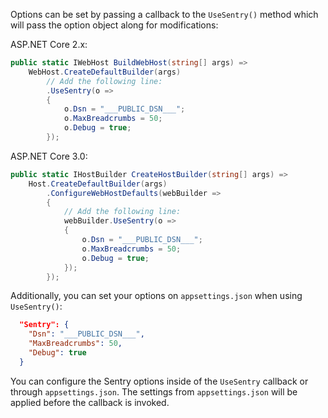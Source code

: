 Options can be set by passing a callback to the `UseSentry()` method which will
pass the option object along for modifications:

ASP.NET Core 2.x:

```csharp
public static IWebHost BuildWebHost(string[] args) =>
    WebHost.CreateDefaultBuilder(args)
        // Add the following line:
        .UseSentry(o =>
        {
            o.Dsn = "___PUBLIC_DSN___";
            o.MaxBreadcrumbs = 50;
            o.Debug = true;
        });
```

ASP.NET Core 3.0:

```csharp
public static IHostBuilder CreateHostBuilder(string[] args) =>
    Host.CreateDefaultBuilder(args)
        .ConfigureWebHostDefaults(webBuilder =>
        {
            // Add the following line:
            webBuilder.UseSentry(o =>
            {
                o.Dsn = "___PUBLIC_DSN___";
                o.MaxBreadcrumbs = 50;
                o.Debug = true;
            });
        });
```

Additionally, you can set your options on `appsettings.json` when using `UseSentry()`:

```json {filename:appsettings.json}
  "Sentry": {
    "Dsn": "___PUBLIC_DSN___",
    "MaxBreadcrumbs": 50,
    "Debug": true
  }
```

<Alert level="info" title="Note">

You can configure the Sentry options inside of the `UseSentry` callback or through `appsettings.json`. The settings from `appsettings.json` will be applied before the callback is invoked.

</Alert>